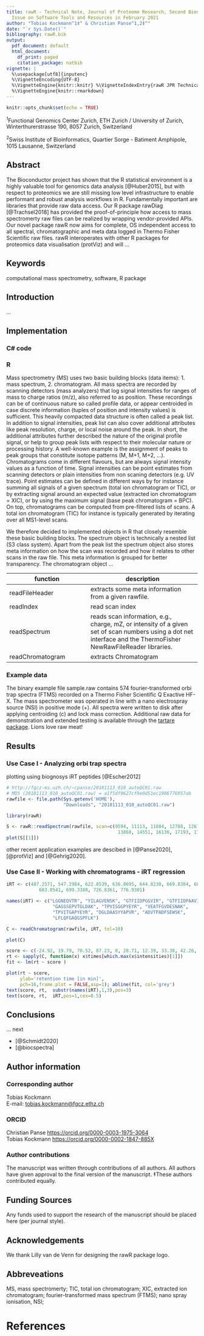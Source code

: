 ```yaml
---
title: rawR - Technical Note, Journal of Proteome Research, Second Biennial Special
  Issue on Software Tools and Resources in February 2021
author: "Tobias Kockmann^1‡^ & Christian Panse^1,2‡^"
date: "`r Sys.Date()`"
bibliography: rawR.bib
output:
  pdf_document: default
  html_document:
    df_print: paged
    citation_package: natbib
vignette: |
  %\usepackage[utf8]{inputenc}
  %\VignetteEncoding{UTF-8}
  %\VignetteEngine{knitr::knitr} %\VignetteIndexEntry{rawR JPR Technical Note}
  %\VignetteEngine{knitr::rmarkdown}
---
```



```r
knitr::opts_chunk$set(echo = TRUE)
```

^1^Functional Genomics Center Zurich, ETH Zurich / University of Zurich,
Winterthurerstrasse 190, 8057 Zurich, Switzerland

^2^Swiss Institute of Bioinformatics, Quartier Sorge - Batiment Amphipole,
1015 Lausanne, Switzerland

## Abstract

The Bioconductor project has shown that the R statistical environment is a
highly valuable tool for genomics data analysis
[@Huber2015], but with respect to proteomics
we are still missing low level infrastructure to enable performant and robust
analysis workflows in R. Fundamentally important are libraries that provide
raw data access. Our R package rawDiag [@Trachsel2018]
has provided the proof-of-principle how access to mass spectromerty raw files
can be realized by wrapping vendor-provided APIs. Our novel package rawR now
aims for complete, OS independent access to all spectral, chromatographic and
meta data logged in Thermo Fisher Scientific raw files. rawR interoperates with
other R packages for proteomics data visualisation (protViz) and will ...

## Keywords

computational mass spectrometry, software, R package

## Introduction

...


## Implementation

### C# code

### R

Mass spectrometry (MS) uses two basic building blocks (data items): 1. mass spectrum, 2. chromatogram. All mass spectra are recorded by scanning detectors (mass analyzers) that log signal intensities for ranges of mass to charge ratios (m/z), also referred to as position. These recordings can be of continuous nature so called profile data, or appear centroided in case discrete information (tuples of position and intensity values) is sufficient. This heavily compacted data structure is often called a peak list. In addition to signal intensities, peak list can also cover additional attributes like peak resolution, charge, or local noise around the peak. In short, the additional attributes further described the nature of the original profile signal, or help to group peak lists with respect to their molecular nature or processing history. A well-known example is the assignment of peaks to peak groups that constitute isotope patterns (M, M+1, M+2, ...). Chromatograms come in different flavours, but are always signal intensity values as a function of time. Signal intensities can be point estimates from scanning detectors or plain intensities from non scaning detectors (e.g. UV trace). Point estimates can be defined in different ways by for instance summing all signals of a given spectrum (total ion chromatogram or TIC), or by extracting signal around an expected value (extracted ion chromatogram = XIC), or by using the maximum signal (base peak chromatogram = BPC). On top, chromatograms can be computed from pre-filtered lists of scans. A total ion chromatogram (TIC) for instance is typically generated by iterating over all MS1-level scans. 

We therefore decided to implemented objects in R that closely resemble these basic building blocks. The spectrum object is technically a nested list (S3 class system). Apart from the peak list the spectrum object also stores meta information on how the scan was recorded and how it relates to other scans in the raw file. This meta information is grouped for better transparency. The chromatogram object ...


|function|description|
|--------|-----------|
|readFileHeader|extracts some meta information from a given rawfile.|
|readIndex|read scan index|
|readSpectrum|reads scan information, e.g., charge, mZ, or intensity of a given set of scan numbers using a dot net interface and the ThermoFisher NewRawFileReader libraries.|
|readChromatogram|extracts Chromatogram|

### Example data

The binary example file sample.raw contains 574 fourier-transformed orbi trap spectra (FTMS) recorded on a Thermo Fisher Scientific Q Exactive HF-X. The mass spectrometer was operated in line with a nano electrospray source (NSI) in positive mode (+). All spectra were written to disk after applying centroiding (c) and lock mass correction. Additional raw data for demonstration and extended testing is available through the [tartare package](https://bioconductor.org/packages/tartare/). Lions love raw meat!

## Results

### Use Case I - Analyzing orbi trap spectra
<!---
scp fgcz-r-035.uzh.ch:/export/lv_iduzh06/projects/p1000/Proteomics/QEXACTIVEHF_2/tobiasko_20181113/20181113_010_autoQC01.raw ~/Downloads/
-->

plotting
using biognosys iRT peptides [@Escher2012] 
```r
# http://fgcz-ms.uzh.ch/~cpanse/20181113_010_autoQC01.raw
# MD5 (20181113_010_autoQC01.raw) = a1f5df9627cf9e0d51ec1906776957ab
rawfile <- file.path(Sys.getenv('HOME'),
                     "Downloads", "20181113_010_autoQC01.raw")

library(rawR)

S <- rawR::readSpectrum(rawfile, scan=c(9594, 11113, 11884, 12788, 12677, 13204,
                                         13868, 14551, 16136, 17193, 17612))
plot(S[[1]])
```

other recent application examples are descibed in [@Panse2020], [@protViz]
and [@Gehrig2020].


### Use Case II - Working with chromatograms - iRT regression

```r
iRT <- c(487.2571, 547.2984, 622.8539, 636.8695, 644.8230, 669.8384, 683.8282,
            683.8541, 699.3388, 726.8361, 776.9301)

names(iRT) <- c("LGGNEQVTR", "YILAGVENSK", "GTFIIDPGGVIR", "GTFIIDPAAVIR",
                 "GAGSSEPVTGLDAK", "TPVISGGPYEYR", "VEATFGVDESNAK",
                 "TPVITGAPYEYR", "DGLDAASYYAPVR", "ADVTPADFSEWSK",
                 "LFLQFGAQGSPFLK")

C <- readChromatogram(rawfile, iRT, tol=10)

plot(C)
```


```r
score <- c(-24.92, 19.79, 70.52, 87.23, 0, 28.71, 12.39, 33.38, 42.26, 54.62, 100)
rt <- sapply(C, function(x) x$times[which.max(x$intensities)[1]])
fit <- lm(rt ~ score )
```

```r
plot(rt ~ score,
     ylab='retention time [in min]',
     pch=16,frame.plot = FALSE,asp=1); abline(fit, col='grey')
text(score, rt,  substr(names(iRT),1,3),pos=3)
text(score, rt,  iRT,pos=1,cex=0.5)
```

## Conclusions

... next 

- [@Schmidt2020] 
- [@biocspectra]



## Author information

### Corresponding author

Tobias Kockmann  
E-mail: <tobias.kockmann@fgcz.ethz.ch>

### ORCID

Christian Panse <https://orcid.org/0000-0003-1975-3064>  
Tobias Kockmann <https://orcid.org/0000-0002-1847-885X>  

### Author contributions

The manuscript was written through contributions of all authors. All authors have given approval to the final version of the manuscript. ‡These authors contributed equally.


## Funding Sources

Any funds used to support the research of the manuscript should be placed here (per journal style).


## Acknowledgements

We thank Lilly van de Venn for designing the rawR package logo.


## Abbreveations

MS, mass spectromerty; TIC, total ion chromatogram;
XIC, extracted ion chromatogram; fourier-transformed mass spectrum (FTMS);
nano spray ionisation, NSI;


# References



